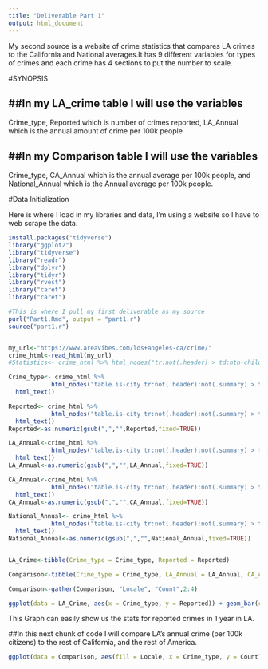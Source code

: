 ```yaml
---
title: "Deliverable Part 1"
output: html_document
---
```

My second source is a website of crime statistics that compares LA crimes to the California and National averages.It has 9 different variables for types of crimes and each crime has 4 sections to put the number to scale.

#SYNOPSIS

##In my LA_crime table I will use the variables
-----------------------------------------------
Crime_type, Reported which is number of crimes reported, LA_Annual which is the annual amount of crime per 100k people

##In my Comparison table I will use the variables
-------------------------------------------------
Crime_type, CA_Annual which is the annual average per 100k people, and National_Annual which is the Annual average per 100k people.

#Data Initialization

Here is where I load in my libraries and data, I'm using a website so I have to web scrape the data.

```r
install.packages("tidyverse")
library("ggplot2")
library("tidyverse")
library("readr")
library("dplyr")
library("tidyr")
library("rvest")
library("caret")
library("caret")

#This is where I pull my first deliverable as my source
purl("Part1.Rmd", output = "part1.r")
source("part1.r")


my_url<-"https://www.areavibes.com/los+angeles-ca/crime/"
crime_html<-read_html(my_url)
#Statistics<- crime_html %>% html_nodes("tr:not(.header) > td:nth-child(1)") %>% html_text

Crime_type<- crime_html %>% 
            html_nodes("table.is-city tr:not(.header):not(.summary) > td:nth-child(1)") %>% 
  html_text()

Reported<- crime_html %>% 
            html_nodes("table.is-city tr:not(.header):not(.summary) > td:nth-child(2)") %>% 
  html_text()
Reported<-as.numeric(gsub(",","",Reported,fixed=TRUE))

LA_Annual<-crime_html %>% 
            html_nodes("table.is-city tr:not(.header):not(.summary) > td:nth-child(4)") %>% 
  html_text()
LA_Annual<-as.numeric(gsub(",","",LA_Annual,fixed=TRUE))

CA_Annual<-crime_html %>% 
            html_nodes("table.is-city tr:not(.header):not(.summary) > td:nth-child(5)") %>% 
  html_text()
CA_Annual<-as.numeric(gsub(",","",CA_Annual,fixed=TRUE))

National_Annual<- crime_html %>% 
            html_nodes("table.is-city tr:not(.header):not(.summary) > td:nth-child(6)") %>% 
  html_text()
National_Annual<-as.numeric(gsub(",","",National_Annual,fixed=TRUE))


LA_Crime<-tibble(Crime_type = Crime_type, Reported = Reported)

Comparison<-tibble(Crime_type = Crime_type, LA_Annual = LA_Annual, CA_Annual = CA_Annual, National_Annual = National_Annual)

Comparison<-gather(Comparison, "Locale", "Count",2:4)

ggplot(data = LA_Crime, aes(x = Crime_type, y = Reported)) + geom_bar(colour = "blue", stat = "identity",fill = "steelblue")+geom_text(aes(label=Reported), position=position_dodge(width=0.9), vjust=-0.25)

```
This Graph can easily show us the stats for reported crimes in 1 year in LA.


##In this next chunk of code I will compare LA's annual crime (per 100k citizens) to the rest of California, and the rest of America.
```r
ggplot(data = Comparison, aes(fill = Locale, x = Crime_type, y = Count)) + geom_bar(position = "dodge",stat = "identity") + geom_text(aes(label=Count), position=position_dodge(width=1.0), vjust=.1)

```
